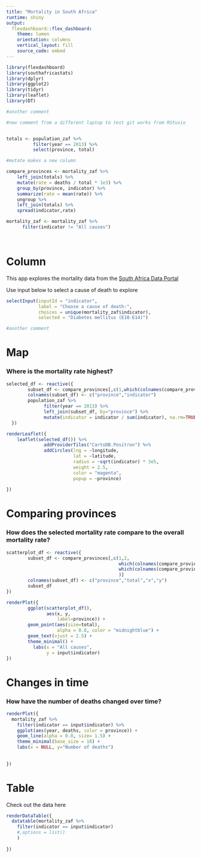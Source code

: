 ```yaml
---
title: "Mortality in South Africa"
runtime: shiny
output: 
  flexdashboard::flex_dashboard:
    theme: lumen
    orientation: columns
    vertical_layout: fill
    source_code: embed
---
```


```r
library(flexdashboard)
library(southafricastats)
library(dplyr)
library(ggplot2)
library(tidyr)
library(leaflet)
library(DT)

#another comment

#new comment from a different laptop to test git works from RStusio


totals <- population_zaf %>%
          filter(year == 2013) %>%
          select(province, total)

#mutate makes a new column

compare_provinces <- mortality_zaf %>%
    left_join(totals) %>%
    mutate(rate = deaths / total * 1e3) %>%
    group_by(province, indicator) %>%
    summarize(rate = mean(rate)) %>%
    ungroup %>%
    left_join(totals) %>%
    spread(indicator,rate)

mortality_zaf <- mortality_zaf %>%
      filter(indicator != "All causes")




```

Column {.sidebar}
====================================================

This app explores the mortality data from the 
[South Africa Data Portal](http://southafrica.opendataforafrica.org/)

Use input below to select a cause of death to explore


```r
selectInput(inputId = "indicator",
            label = "Choose a cause of death:",
            choices = unique(mortality_zaf$indicator),
            selected = "Diabetes mellitus (E10-E14)")

#another comment

```




Map {data-icon="fa-map-marker"}
====================================================

### Where is the mortality rate highest?

```r
selected_df <- reactive({ 
        subset_df <- compare_provinces[,c(1,which(colnames(compare_provinces) == input$indicator))]
        colnames(subset_df) <- c("province","indicator")
        population_zaf %>%
              filter(year == 2013) %>%
              left_join(subset_df, by="province") %>%
              mutate(indicator = indicator / sum(indicator), na.rm=TRUE)
  })

renderLeaflet({
    leaflet(selected_df()) %>%
              addProviderTiles("CartoDB.Positron") %>%
              addCircles(lng = ~longitude,
                         lat = ~latitude,
                         radius = ~sqrt(indicator) * 3e5,
                         weight = 2.5,
                         color = "magenta",
                         popup = ~province)
  
})

```

Comparing provinces {data-icon="fa-list"}
=====================================================

### How does the selected mortality rate compare to the overall mortality rate?


```r

scatterplot_df <- reactive({
        subset_df <- compare_provinces[,c(1,2,
                                          which(colnames(compare_provinces) == "All causes"),
                                          which(colnames(compare_provinces) == input$indicator)
                                          )]
        colnames(subset_df) <- c("province","total","x","y")
        subset_df
})

renderPlot({
        ggplot(scatterplot_df(),
               aes(x, y, 
                   label=province)) +
        geom_point(aes(size=total),
                   alpha = 0.8, color = "midnightblue") + 
        geom_text(vjust = 2.5) +
        theme_minimal() + 
          labs(x = "All causes",
               y = input$indicator)
})

```


Changes in time{data-icon="fa-area-chart"}
=====================================================

### How have the number of deaths changed over time?

```r

renderPlot({
  mortality_zaf %>%
    filter(indicator == input$indicator) %>%
    ggplot(aes(year, deaths, color = province)) + 
    geom_line(alpha = 0.8, size= 1.5) +
    theme_minimal(base_size = 18) + 
    labs(x = NULL, y="Number of deaths")
  
  
})


```


Table {data-icon="fa-table"}
====================================================

Check out the data here

```r
renderDataTable({
  datatable(mortality_zaf %>%
    filter(indicator == input$indicator)
    #,options = list()
    )
  
})

```



